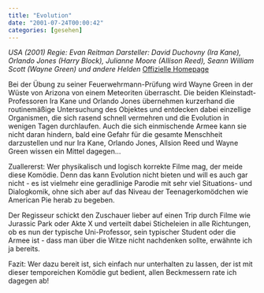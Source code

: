 ```yaml
---
title: "Evolution"
date: "2001-07-24T00:00:42"
categories: [gesehen]
---
```


*USA (2001)
Regie: Evan Reitman
Darsteller: David Duchovny (Ira Kane), Orlando Jones (Harry Block), Julianne Moore (Allison Reed), Seann William Scott (Wayne Green) und andere Helden*
[Offizielle Homepage](http://www.evolution-der-film.de)

Bei der Übung zu seiner Feuerwehrmann-Prüfung wird Wayne Green in der Wüste von Arizona von einem Meteoriten überrascht. Die beiden Kleinstadt-Professoren Ira Kane und Orlando Jones übernehmen kurzerhand die routinemäßige Untersuchung des Objektes und entdecken dabei einzellige Organismen, die sich rasend schnell vermehren und die Evolution in wenigen Tagen durchlaufen. Auch die sich einmischende Armee kann sie nicht daran hindern, bald eine Gefahr für die gesamte Menschheit darzustellen und nur Ira Kane, Orlando Jones, Allsion Reed und Wayne Green wissen ein Mittel dagegen...

Zuallererst: Wer physikalisch und logisch korrekte Filme mag, der meide diese Komödie. Denn das kann Evolution nicht bieten und will es auch gar nicht - es ist vielmehr eine geradlinige Parodie mit sehr viel Situations- und Dialogkomik, ohne sich aber auf das Niveau der Teenagerkomödchen wie American Pie herab zu begeben. 

Der Regisseur schickt den Zuschauer lieber auf einen Trip durch Filme wie Jurassic Park oder Akte X und verteilt dabei Sticheleien in alle Richtungen, ob es nun der typische Uni-Professor, sein typischer Student oder die Armee ist - dass man über die Witze nicht nachdenken sollte, erwähnte ich ja bereits.

Fazit: Wer dazu bereit ist, sich einfach nur unterhalten zu lassen, der ist mit dieser temporeichen Komödie gut bedient, allen Beckmessern rate ich dagegen ab!
